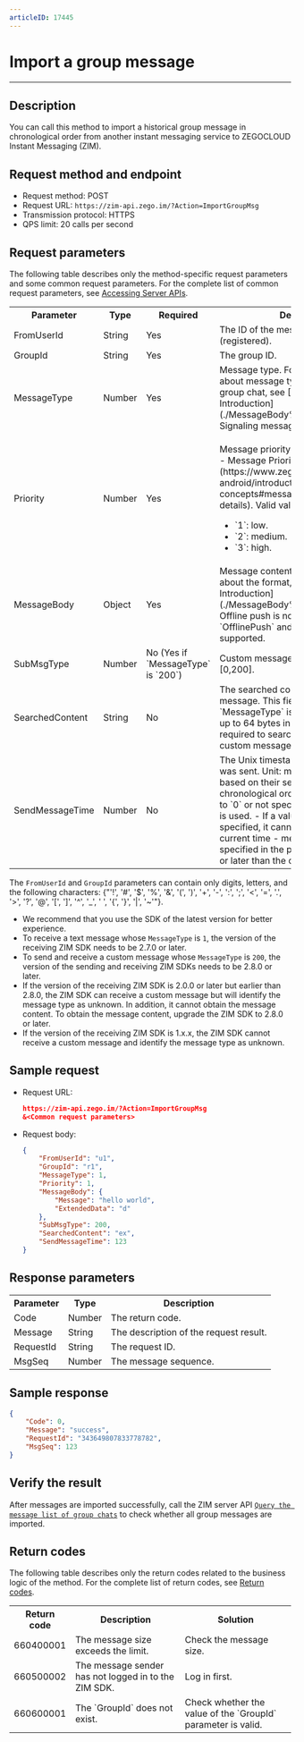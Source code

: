 ```yaml
---
articleID: 17445
---
```

# Import a group message

- - -

## Description

You can call this method to import a historical group message in chronological order from another instant messaging service to ZEGOCLOUD Instant Messaging (ZIM).

## Request method and endpoint

- Request method: POST
- Request URL: `https://zim-api.zego.im/?Action=ImportGroupMsg`
- Transmission protocol: HTTPS
- QPS limit: 20 calls per second

## Request parameters

The following table describes only the method-specific request parameters and some common request parameters. For the complete list of common request parameters, see [Accessing Server APIs](../Accessing%20Server%20APIs.mdx#common-parameters).

<table>
<tbody><tr>
<th>Parameter</th>
<th>Type</th>
<th>Required</th>
<th>Description</th>
</tr>
<tr>
<td>FromUserId</td>
<td>String</td>
<td>Yes</td>
<td>The ID of the message sender (registered). </td>
</tr>
<tr>
<td>GroupId</td>
<td>String</td>
<td>Yes</td>
<td>The group ID. </td>
</tr>
<tr>
<td>MessageType</td>
<td>Number</td>
<td>Yes</td>
<td>Message type. For more information about message types applicable to a group chat, see [MessageBody Introduction](./MessageBody%20Introduction.mdx). Signaling messages are not supported. </td>
</tr>
<tr>
<td>Priority</td>
<td>Number</td>
<td>Yes</td>
<td><p>Message priority (read [Basic Concepts - Message Priority](https://www.zegocloud.com/docs/zim-android/introduction/basic-concepts#message-priority) for details). Valid values:</p><ul><li>`1`: low. </li><li>`2`: medium. </li><li>`3`: high. </li></ul></td>
</tr>
<tr>
<td>MessageBody</td>
<td>Object</td>
<td>Yes</td>
<td>Message content. For more information about the format, see [MessageBody Introduction](./MessageBody%20Introduction.mdx). Offline push is not supported. <Warning title="Warning">`OfflinePush` and `HasReceipt` are not supported.</Warning></td>
</tr>
<tr>
<td>SubMsgType</td>
<td>Number</td>
<td>No (Yes if `MessageType` is `200`)</td>
<td>Custom message type. Value range: [0,200]. </td>
</tr>
<tr>
<td>SearchedContent</td>
<td>String</td>
<td>No</td>
<td>The searched content of the custom message. This field is required only if `MessageType` is `200` and can contain up to 64 bytes in length. This field is required to search for associated custom messages on the client. </td>
</tr>
<tr>
<td>SendMessageTime</td>
<td>Number</td>
<td>No</td>
<td>
The Unix timestamp when the message was sent. Unit: ms. Import messages based on their sending timestamps in chronological order.
- If the value is set to `0` or not specified, the current time is used.
- If a value other than `0` is specified, it cannot be earlier than "the current time - message retention days specified in the package × 86400000" or later than the current time.
</td>
</tr>
</tbody></table>

<Note title="Note">

The `FromUserId` and `GroupId` parameters can contain only digits, letters, and the following characters: {"'!', '#', '$', '%', '&', '(', ')', '+', '-', ':', ';', '<', '=', '.', '>', '?', '@', '[', ']', '^', '_', ' ', '{', '}', '|', '~'"}.
</Note>

<Note title="Note">

- We recommend that you use the SDK of the latest version for better experience.
- To receive a text message whose `MessageType` is `1`, the version of the receiving ZIM SDK needs to be 2.7.0 or later.
- To send and receive a custom message whose `MessageType` is `200`, the version of the sending and receiving ZIM SDKs needs to be 2.8.0 or later.
- If the version of the receiving ZIM SDK is 2.0.0 or later but earlier than 2.8.0, the ZIM SDK can receive a custom message but will identify the message type as unknown. In addition, it cannot obtain the message content. To obtain the message content, upgrade the ZIM SDK to 2.8.0 or later.
- If the version of the receiving ZIM SDK is 1.x.x, the ZIM SDK cannot receive a custom message and identify the message type as unknown.
</Note>


## Sample request

- Request URL:

    ```json
    https://zim-api.zego.im/?Action=ImportGroupMsg
    &<Common request parameters>
    ```

- Request body:

    ```json
    {
        "FromUserId": "u1",
        "GroupId": "r1",
        "MessageType": 1,
        "Priority": 1,
        "MessageBody": {
            "Message": "hello world",
            "ExtendedData": "d"
        },
        "SubMsgType": 200,
        "SearchedContent": "ex",
        "SendMessageTime": 123
    }
    ```

## Response parameters

<table>
<tbody><tr>
<th>Parameter</th>
<th>Type</th>
<th>Description</th>
</tr>
<tr>
<td>Code</td>
<td>Number</td>
<td>The return code. </td>
</tr>
<tr>
<td>Message</td>
<td>String</td>
<td>The description of the request result. </td>
</tr>
<tr>
<td>RequestId</td>
<td>String</td>
<td>The request ID. </td>
</tr>
<tr>
<td>MsgSeq</td>
<td>Number</td>
<td>The message sequence. </td>
</tr>
</tbody></table>


## Sample response

```json
{
    "Code": 0,
    "Message": "success",
    "RequestId": "343649807833778782",
    "MsgSeq": 123
}
```

## Verify the result

After messages are imported successfully, call the ZIM server API [`Query the message list of group chats`](../Conversation/Query%20the%20message%20list%20of%20group%20chats.mdx) to check whether all group messages are imported.


## Return codes

The following table describes only the return codes related to the business logic of the method. For the complete list of return codes, see [Return codes](../Return%20codes.mdx).

<table>
<tbody><tr>
<th>Return code</th>
<th>Description</th>
<th>Solution</th>
</tr>
<tr>
<td>660400001</td>
<td>The message size exceeds the limit. </td>
<td>Check the message size. </td>
</tr>
<tr>
<td>660500002</td>
<td>The message sender has not logged in to the ZIM SDK. </td>
<td>Log in first. </td>
</tr>
<tr>
<td>660600001</td>
<td>The `GroupId` does not exist. </td>
<td>Check whether the value of the `GroupId` parameter is valid. </td>
</tr>
</tbody>
</table>
